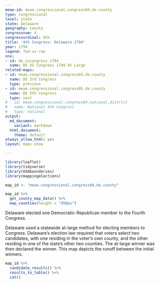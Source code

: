 ```yaml
---
meae-id: meae.congressional.congress04.de.county
type: congressional
level: state
state: Delaware
geography: county
congressnum: 4
congressordinal: 4th
title: '4th Congress: Delaware 1794'
year: 1794
legend: fed-vs-rep
nnv:
- id: de.uscongress.1794
  name: DE US Congress 1794 At Large
related-maps:
- id: meae.congressional.congress03.de.county
  name: DE 3rd Congress
  type: previous
- id: meae.congressional.congress05.de.county
  name: DE 5th Congress
  type: next
# - id: meae.congressional.congress04.national.district
#   name: National 4th Congress
#   type: national
output:
  md_document:
    variant: markdown
  html_document:
    theme: default
always_allow_html: yes
layout: maps-show

---
```


```r
library(leaflet)
library(tidyverse)
library(USAboundaries)
library(mappingelections)

map_id <- "meae.congressional.congress04.de.county"
```

<div class="map">

```r
map_id %>%
  get_county_map_data() %>%
  map_counties(height = "450px")
```

</div>

Delaware elected one Democratic-Republican member to the Fourth Congress.

Delaware used a statewide at-large method for electing members to Congress. Delaware’s election law required that voters select two candidates, with one residing in the voter’s own county, and the other residing in one of the state's other two counties. The at-large winner was then declared the winner. This map depicts the runoff between the initial winners. 

<div class="results-table">

```r
map_id %>%
  candidate_results() %>%
  results_to_table() %>%
  cat()
```

</div>
